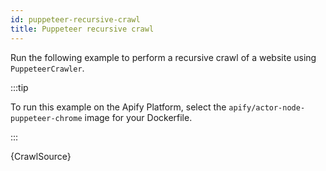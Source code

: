 ```yaml
---
id: puppeteer-recursive-crawl
title: Puppeteer recursive crawl
---
```



Run the following example to perform a recursive crawl of a website using <ApiLink to="puppeteer-crawler/class/PuppeteerCrawler">`PuppeteerCrawler`</ApiLink>.

:::tip

To run this example on the Apify Platform, select the `apify/actor-node-puppeteer-chrome` image for your Dockerfile.

:::

<RunnableCodeBlock className="language-js" type="puppeteer">
	{CrawlSource}
</RunnableCodeBlock>

